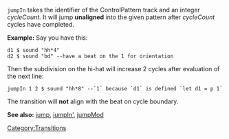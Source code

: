 [[Category:Transitions]]

<code>jumpIn</code> takes the identifier of the ControlPattern track and an integer ''cycleCount''. It will jump '''unaligned''' into the given pattern after ''cycleCount'' cycles have completed.

'''Example:''' Say you have this:
<source>
d1 $ sound "hh*4"
d2 $ sound "bd" --have a beat on the 1 for orientation
</source>
Then the subdivision on the hi-hat will increase 2 cycles after evaluation of the next line:
<source>
jumpIn 1 2 $ sound "hh*8" --`1` because `d1` is defined `let d1 = p 1`
</source>
The transition will '''not''' align with the beat on cycle boundary.

'''See also:''' [[jump]], [[jumpIn']], [[jumpMod]]